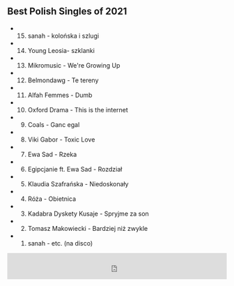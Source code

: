 ## Best Polish Singles of 2021

- 15. sanah - kolońska i szlugi
- 14. Young Leosia- szklanki
- 13. Mikromusic - We're Growing Up
- 12. Belmondawg - Te tereny
- 11. Alfah Femmes - Dumb
- 10. Oxford Drama - This is the internet
- 9. Coals - Ganc egal
- 8. Viki Gabor - Toxic Love
- 7. Ewa Sad - Rzeka
- 6. Egipcjanie ft. Ewa Sad - Rozdział
- 5. Klaudia Szafrańska - Niedoskonały
- 4. Róża - Obietnica
- 3. Kadabra Dyskety Kusaje - Spryjme za son
- 2. Tomasz Makowiecki - Bardziej niż zwykle
- 1. sanah - etc. (na disco)

<iframe width="100%" height="60" src="https://player-widget.mixcloud.com/widget/iframe/?hide_cover=1&mini=1&light=1&feed=%2Fkrzysztof-ciach%2Fpolonez-4-01-2022-najlepsze-polskie-single-2021%2F" frameborder="0" ></iframe>
